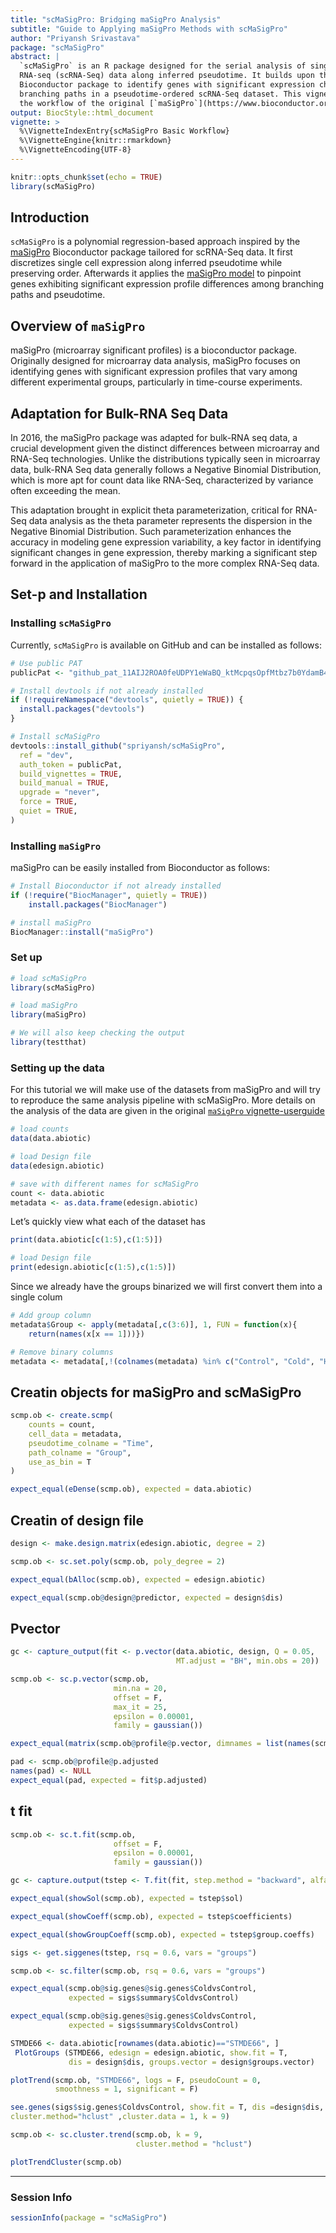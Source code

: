 ```yaml
---
title: "scMaSigPro: Bridging maSigPro Analysis"
subtitle: "Guide to Applying maSigPro Methods with scMaSigPro"
author: "Priyansh Srivastava"
package: "scMaSigPro"
abstract: |
  `scMaSigPro` is an R package designed for the serial analysis of single-cell 
  RNA-seq (scRNA-Seq) data along inferred pseudotime. It builds upon the [`maSigPro`](https://www.bioconductor.org/packages/release/bioc/html/maSigPro.html)
  Bioconductor package to identify genes with significant expression changes across different 
  branching paths in a pseudotime-ordered scRNA-Seq dataset. This vignette illustrates
  the workflow of the original [`maSigPro`](https://www.bioconductor.org/packages/release/bioc/html/maSigPro.html) Bioconductor package of using `scMaSigPro`. 
output: BiocStyle::html_document
vignette: >
  %\VignetteIndexEntry{scMaSigPro Basic Workflow}
  %\VignetteEngine{knitr::rmarkdown}
  %\VignetteEncoding{UTF-8}
---
```


```r
knitr::opts_chunk$set(echo = TRUE)
library(scMaSigPro)
```

## Introduction
`scMaSigPro` is a polynomial regression-based approach inspired by the [maSigPro](https://www.bioconductor.org/packages/release/bioc/html/maSigPro.html)
Bioconductor package tailored for scRNA-Seq data. It first discretizes single cell
expression along inferred pseudotime while preserving order. Afterwards it applies
the [maSigPro model](https://academic.oup.com/bioinformatics/article/22/9/1096/200371)
to pinpoint genes exhibiting significant expression profile differences among
branching paths and pseudotime.

## Overview of `maSigPro`
maSigPro (microarray significant profiles) is a bioconductor package. Originally
designed for microarray data analysis, maSigPro focuses on identifying genes
with significant expression profiles that vary among different experimental
groups, particularly in time-course experiments.

## Adaptation for Bulk-RNA Seq Data
In 2016, the maSigPro package was adapted for bulk-RNA seq data, a crucial
development given the distinct differences between microarray and RNA-Seq
technologies. Unlike the distributions typically seen in microarray data,
bulk-RNA Seq data generally follows a Negative Binomial Distribution, which is
more apt for count data like RNA-Seq, characterized by variance often exceeding
the mean. 

This adaptation brought in explicit theta parameterization, critical
for RNA-Seq data analysis as the theta parameter represents the dispersion in
the Negative Binomial Distribution. Such parameterization enhances the accuracy
in modeling gene expression variability, a key factor in identifying significant
changes in gene expression, thereby marking a significant step forward in the
application of maSigPro to the more complex RNA-Seq data.

## Set-p and Installation
### Installing `scMaSigPro`
Currently, `scMaSigPro` is available on GitHub and can be installed as follows:

```r
# Use public PAT
publicPat <- "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"

# Install devtools if not already installed
if (!requireNamespace("devtools", quietly = TRUE)) {
  install.packages("devtools")
}

# Install scMaSigPro
devtools::install_github("spriyansh/scMaSigPro",
  ref = "dev",
  auth_token = publicPat,
  build_vignettes = TRUE,
  build_manual = TRUE,
  upgrade = "never",
  force = TRUE,
  quiet = TRUE,
)
```

### Installing `maSigPro`
maSigPro can be easily installed from Bioconductor as follows:

```r
# Install Bioconductor if not already installed
if (!require("BiocManager", quietly = TRUE))
    install.packages("BiocManager")

# install maSigPro
BiocManager::install("maSigPro")
```

### Set up
```r
# load scMaSigPro
library(scMaSigPro)

# load maSigPro
library(maSigPro)

# We will also keep checking the output
library(testthat)
```

### Setting up the data
For this tutorial we will make use of the datasets from maSigPro and will try to
reproduce the same analysis pipeline with scMaSigPro. More details on the analysis
of the data are given in the original [`maSigPro` vignette-userguide](https://www.bioconductor.org/packages/release/bioc/vignettes/maSigPro/inst/doc/maSigProUsersGuide.pdf)

```r
# load counts
data(data.abiotic)

# load Design file
data(edesign.abiotic)

# save with different names for scMaSigPro
count <- data.abiotic
metadata <- as.data.frame(edesign.abiotic)
```

Let's quickly view what each of the dataset has
```r
print(data.abiotic[c(1:5),c(1:5)])

# load Design file
print(edesign.abiotic[c(1:5),c(1:5)])
```

Since we already have the groups binarized we will first convert them into a single colum
```r
# Add group column
metadata$Group <- apply(metadata[,c(3:6)], 1, FUN = function(x){
    return(names(x[x == 1]))})

# Remove binary columns
metadata <- metadata[,!(colnames(metadata) %in% c("Control", "Cold", "Heat","Salt")), drop = FALSE]
```

## Creatin objects for maSigPro and scMaSigPro

```r
scmp.ob <- create.scmp(
    counts = count,
    cell_data = metadata,
    pseudotime_colname = "Time",
    path_colname = "Group",
    use_as_bin = T
)
```

```r
expect_equal(eDense(scmp.ob), expected = data.abiotic)
```

## Creatin of design file 

```r
design <- make.design.matrix(edesign.abiotic, degree = 2)
```

```r
scmp.ob <- sc.set.poly(scmp.ob, poly_degree = 2)
```

```r
expect_equal(bAlloc(scmp.ob), expected = edesign.abiotic)
```

```r
expect_equal(scmp.ob@design@predictor, expected = design$dis)
```

## Pvector
```r
gc <- capture_output(fit <- p.vector(data.abiotic, design, Q = 0.05,
                                     MT.adjust = "BH", min.obs = 20))
```

```r
scmp.ob <- sc.p.vector(scmp.ob,
                       min.na = 20,
                       offset = F,
                       max_it = 25,
                       epsilon = 0.00001,
                       family = gaussian())
```


```r
expect_equal(matrix(scmp.ob@profile@p.vector, dimnames = list(names(scmp.ob@profile@p.vector), "p.value")), expected = as.matrix(fit$p.vector[,1, drop =FALSE]))
```

```r
pad <- scmp.ob@profile@p.adjusted
names(pad) <- NULL
expect_equal(pad, expected = fit$p.adjusted)
```

## t fit

```r
scmp.ob <- sc.t.fit(scmp.ob,
                       offset = F,
                       epsilon = 0.00001,
                       family = gaussian())
```

```r
gc <- capture.output(tstep <- T.fit(fit, step.method = "backward", alfa = 0.05))
```

```r
expect_equal(showSol(scmp.ob), expected = tstep$sol)
```

```r
expect_equal(showCoeff(scmp.ob), expected = tstep$coefficients)
```

```r
expect_equal(showGroupCoeff(scmp.ob), expected = tstep$group.coeffs)
```

```r
sigs <- get.siggenes(tstep, rsq = 0.6, vars = "groups")  
```

```r
scmp.ob <- sc.filter(scmp.ob, rsq = 0.6, vars = "groups")  
```

```r
expect_equal(scmp.ob@sig.genes@sig.genes$ColdvsControl,
             expected = sigs$summary$ColdvsControl)
```

```r
expect_equal(scmp.ob@sig.genes@sig.genes$ColdvsControl,
             expected = sigs$summary$ColdvsControl)
```

```r
STMDE66 <- data.abiotic[rownames(data.abiotic)=="STMDE66", ]
 PlotGroups (STMDE66, edesign = edesign.abiotic, show.fit = T,
             dis = design$dis, groups.vector = design$groups.vector)
```

```r
plotTrend(scmp.ob, "STMDE66", logs = F, pseudoCount = 0,
          smoothness = 1, significant = F)
```

```r
see.genes(sigs$sig.genes$ColdvsControl, show.fit = T, dis =design$dis,
cluster.method="hclust" ,cluster.data = 1, k = 9)
```
```r
scmp.ob <- sc.cluster.trend(scmp.ob, k = 9,
                            cluster.method = "hclust")
```

```r
plotTrendCluster(scmp.ob)
```

---

### Session Info
```r
sessionInfo(package = "scMaSigPro")
```
